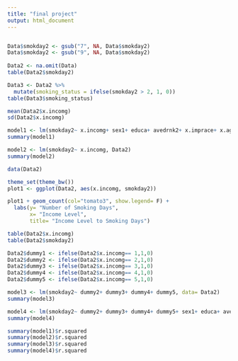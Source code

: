 ---
title: "final project"
output: html_document
---

```{r}
```


```{r setup}


Data$smokday2 <- gsub("7", NA, Data$smokday2)
Data$smokday2 <- gsub("9", NA, Data$smokday2)
  
Data2 <- na.omit(Data)
table(Data2$smokday2)

```


```{r munge}

Data3 <- Data2 %>% 
  mutate(smoking_status = ifelse(smokday2 > 2, 1, 0))
table(Data3$smoking_status)

mean(Data2$x.incomg)
sd(Data2$x.incomg)
```


```{r model}
model1 <- lm(smokday2~ x.incomg+ sex1+ educa+ avedrnk2+ x.imprace+ x.ageg5yr+ x.bmi5cat+ asthma3, Data2)
summary(model1)

model2 <- lm(smokday2~ x.incomg, Data2)
summary(model2)
```


```{r plot}
data(Data2)

theme_set(theme_bw())
plot1 <- ggplot(Data2, aes(x.incomg, smokday2))

plot1 + geom_count(col="tomato3", show.legend= F) +
  labs(y= "Number of Smoking Days",
       x= "Income Level",
       title= "Income Level to Smoking Days")

table(Data2$x.incomg)
table(Data2$smokday2)
```


```{r model}
Data2$dummy1 <- ifelse(Data2$x.incomg== 1,1,0)
Data2$dummy2 <- ifelse(Data2$x.incomg== 2,1,0)
Data2$dummy3 <- ifelse(Data2$x.incomg== 3,1,0)
Data2$dummy4 <- ifelse(Data2$x.incomg== 4,1,0)
Data2$dummy5 <- ifelse(Data2$x.incomg== 5,1,0)

model3 <- lm(smokday2~ dummy2+ dummy3+ dummy4+ dummy5, data= Data2)
summary(model3)

model4 <- lm(smokday2~ dummy2+ dummy3+ dummy4+ dummy5+ sex1+ educa+ avedrnk2+ x.ageg5yr+ x.bmi5cat+ asthma3, Data2)
summary(model4)

summary(model1)$r.squared
summary(model2)$r.squared
summary(model3)$r.squared
summary(model4)$r.squared
```


```{r plot}
```

